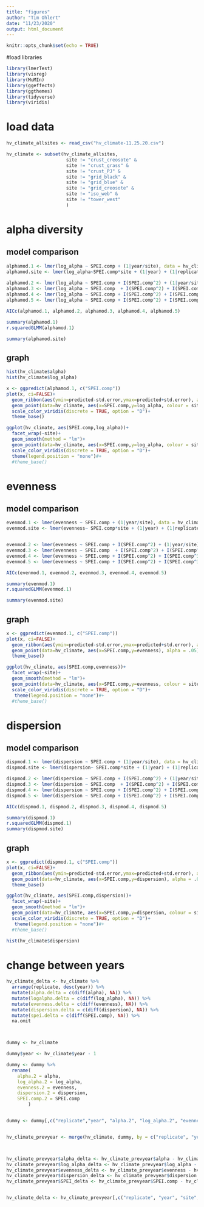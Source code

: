 ```yaml
---
title: "figures"
author: "Tim Ohlert"
date: "11/23/2020"
output: html_document
---
```


```r
knitr::opts_chunk$set(echo = TRUE)
```



#load libraries
```r
library(lmerTest)
library(visreg)
library(MuMIn)
library(ggeffects)
library(ggthemes)
library(tidyverse)
library(viridis)
```


# load data

```r
hv_climate_allsites <- read_csv("hv_climate-11.25.20.csv")
```

```r
hv_climate <- subset(hv_climate_allsites, 
                      site != "crust_creosote" &
                      site != "crust_grass" &
                      site != "crust_PJ" &
                      site != "grid_black" &
                      site != "grid_blue" &
                      site != "grid_creosote" &
                      site != "iso_web" &
                      site != "tower_west"
                      )
```




# alpha diversity

## model comparison

```r
alphamod.1 <- lmer(log_alpha ~ SPEI.comp + (1|year/site), data = hv_climate) # for a location, are SPEI changes through time associated with alpha?
alphamod.site <- lmer(log_alpha~SPEI.comp*site + (1|year) + (1|replicate), data = hv_climate) # within-site diversity change. At whih sites are SPEI changes through time related to alpha?
 
alphamod.2 <- lmer(log_alpha ~ SPEI.comp + I(SPEI.comp^2) + (1|year/site), data = hv_climate)
alphamod.3 <- lmer(log_alpha ~ SPEI.comp  + I(SPEI.comp^2) + I(SPEI.comp^3) + (1|year/site), data = hv_climate)
alphamod.4 <- lmer(log_alpha ~ SPEI.comp + I(SPEI.comp^2) + I(SPEI.comp^3) + I(SPEI.comp^4) + (1|year/site), data = hv_climate)
alphamod.5 <- lmer(log_alpha ~ SPEI.comp + I(SPEI.comp^2) + I(SPEI.comp^3) + I(SPEI.comp^4) + I(SPEI.comp^5) + (1|year/site), data = hv_climate)

AICc(alphamod.1, alphamod.2, alphamod.3, alphamod.4, alphamod.5)

```

```r
summary(alphamod.1)
r.squaredGLMM(alphamod.1)
```


```r
summary(alphamod.site)
```







## graph
```r
hist(hv_climate$alpha)
hist(hv_climate$log_alpha)
```

```r
x <- ggpredict(alphamod.1, c("SPEI.comp"))
plot(x, ci=FALSE)+
  geom_ribbon(aes(ymin=predicted-std.error,ymax=predicted+std.error), alpha =.5)+
  geom_point(data=hv_climate, aes(x=SPEI.comp,y=log_alpha, colour = site, alpha = .05))+
  scale_color_viridis(discrete = TRUE, option = "D")+
  theme_base()
```


```r
ggplot(hv_climate, aes(SPEI.comp,log_alpha))+
  facet_wrap(~site)+
  geom_smooth(method = "lm")+
  geom_point(data=hv_climate, aes(x=SPEI.comp,y=log_alpha, colour = site, alpha = .05))+
  scale_color_viridis(discrete = TRUE, option = "D")+
  theme(legend.position = "none")#+
  #theme_base()
```






# evenness

## model comparison

```r
evenmod.1 <- lmer(evenness ~ SPEI.comp + (1|year/site), data = hv_climate)
evenmod.site <- lmer(evenness~ SPEI.comp*site + (1|year) + (1|replicate), data = hv_climate)


evenmod.2 <- lmer(evenness ~ SPEI.comp + I(SPEI.comp^2) + (1|year/site), data = hv_climate)
evenmod.3 <- lmer(evenness ~ SPEI.comp  + I(SPEI.comp^2) + I(SPEI.comp^3) + (1|year/site), data = hv_climate)
evenmod.4 <- lmer(evenness ~ SPEI.comp + I(SPEI.comp^2) + I(SPEI.comp^3) + I(SPEI.comp^4) + (1|year/site), data = hv_climate)
evenmod.5 <- lmer(evenness ~ SPEI.comp + I(SPEI.comp^2) + I(SPEI.comp^3) + I(SPEI.comp^4) + I(SPEI.comp^5) + (1|year/site), data = hv_climate)

AICc(evenmod.1, evenmod.2, evenmod.3, evenmod.4, evenmod.5)
```


```r
summary(evenmod.1)
r.squaredGLMM(evenmod.1)

summary(evenmod.site)
```


## graph

```r
x <- ggpredict(evenmod.1, c("SPEI.comp"))
plot(x, ci=FALSE)+
  geom_ribbon(aes(ymin=predicted-std.error,ymax=predicted+std.error), alpha =.5)+
  geom_point(data=hv_climate, aes(x=SPEI.comp,y=evenness), alpha = .05)+
  theme_base()
```


```r
ggplot(hv_climate, aes(SPEI.comp,evenness))+
  facet_wrap(~site)+
  geom_smooth(method = "lm")+
  geom_point(data=hv_climate, aes(x=SPEI.comp,y=evenness, colour = site))+
  scale_color_viridis(discrete = TRUE, option = "D")+
   theme(legend.position = "none")#+
  #theme_base()
```



# dispersion

## model comparison

```r
dispmod.1 <- lmer(dispersion ~ SPEI.comp + (1|year/site), data = hv_climate)
dispmod.site <- lmer(dispersion~ SPEI.comp*site + (1|year) + (1|replicate), data = hv_climate)

dispmod.2 <- lmer(dispersion ~ SPEI.comp + I(SPEI.comp^2) + (1|year/site), data = hv_climate)
dispmod.3 <- lmer(dispersion ~ SPEI.comp  + I(SPEI.comp^2) + I(SPEI.comp^3) + (1|year/site), data = hv_climate)
dispmod.4 <- lmer(dispersion ~ SPEI.comp + I(SPEI.comp^2) + I(SPEI.comp^3) + I(SPEI.comp^4) + (1|year/site), data = hv_climate)
dispmod.5 <- lmer(dispersion ~ SPEI.comp + I(SPEI.comp^2) + I(SPEI.comp^3) + I(SPEI.comp^4) + I(SPEI.comp^5) + (1|year/site), data = hv_climate)

AICc(dispmod.1, dispmod.2, dispmod.3, dispmod.4, dispmod.5)
```

```r
summary(dispmod.1)
r.squaredGLMM(dispmod.1)
summary(dispmod.site)
```


## graph

```r
x <- ggpredict(dispmod.1, c("SPEI.comp"))
plot(x, ci=FALSE)+
  geom_ribbon(aes(ymin=predicted-std.error,ymax=predicted+std.error), alpha =.5)+
  geom_point(data=hv_climate, aes(x=SPEI.comp,y=dispersion), alpha = .05)+
  theme_base()
```

```r
ggplot(hv_climate, aes(SPEI.comp,dispersion))+
  facet_wrap(~site)+
  geom_smooth(method = "lm")+
  geom_point(data=hv_climate, aes(x=SPEI.comp,y=dispersion, colour = site), alpha = .05)+
  scale_color_viridis(discrete = TRUE, option = "D")+
   theme(legend.position = "none")#+
  #theme_base()
```




```r
hist(hv_climate$dispersion)
```




# change between years

                       

```r
hv_climate_delta <- hv_climate %>% 
  arrange(replicate, desc(year)) %>% 
  mutate(alpha.delta = c(diff(alpha), NA)) %>%
  mutate(logalpha.delta = c(diff(log_alpha), NA)) %>%
  mutate(evenness.delta = c(diff(evenness), NA)) %>%
  mutate(dispersion.delta = c(diff(dispersion), NA)) %>% 
  mutate(spei.delta = c(diff(SPEI.comp), NA)) %>%
  na.omit



dummy <- hv_climate

dummy$year <- hv_climate$year - 1

dummy <- dummy %>% 
  rename(
    alpha.2 = alpha,
    log_alpha.2 = log_alpha,
    evenness.2 = evenness,
    dispersion.2 = dispersion,
    SPEI.comp.2 = SPEI.comp
        )


dummy <- dummy[,c("replicate","year", "alpha.2", "log_alpha.2", "evenness.2", "dispersion.2", "SPEI.comp.2")]


hv_climate_prevyear <- merge(hv_climate, dummy, by = c("replicate", "year"))



hv_climate_prevyear$alpha_delta <- hv_climate_prevyear$alpha - hv_climate_prevyear$alpha.2
hv_climate_prevyear$log_alpha_delta <- hv_climate_prevyear$log_alpha - hv_climate_prevyear$log_alpha.2
hv_climate_prevyear$evenness_delta <- hv_climate_prevyear$evenness - hv_climate_prevyear$evenness.2
hv_climate_prevyear$dispersion_delta <- hv_climate_prevyear$dispersion - hv_climate_prevyear$dispersion.2
hv_climate_prevyear$SPEI_delta <- hv_climate_prevyear$SPEI.comp - hv_climate_prevyear$SPEI.comp.2


hv_climate_delta <- hv_climate_prevyear[,c("replicate", "year", "site", "alpha_delta", "log_alpha_delta", "evenness_delta", "dispersion_delta", "SPEI_delta")]


```





































